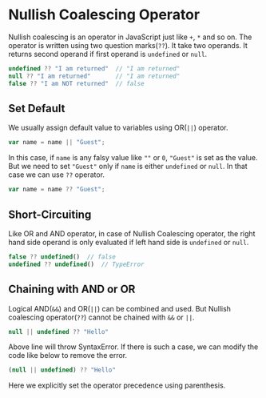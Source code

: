 
<Layout>
<SEO title="Nullish Coalescing Operator in JavaScript" />
<JSLayout>

# Nullish Coalescing Operator

Nullish coalescing is an operator in JavaScript just like `+`, `*` and so on. The operator is written using two question marks(`??`). It take two operands. It returns second operand if first operand is `undefined` or `null`.

```javascript
undefined ?? "I am returned"  // "I am returned"
null ?? "I am returned"       // "I am returned"
false ?? "I am NOT returned"  // false
```

## Set Default

We usually assign default value to variables using OR(`||`) operator.

```javascript
var name = name || "Guest";
```

In this case, if `name` is any falsy value like `""` or `0`, `"Guest"` is set as the value. But we need to set `"Guest"` only if `name` is either `undefined` or `null`. In that case we can use `??` operator.

```javascript
var name = name ?? "Guest";
```

## Short-Circuiting

Like OR and AND operator, in case of Nullish Coalescing operator, the right hand side operand is only evaluated if left hand side is `undefined` or `null`.

```javascript
false ?? undefined()  // false
undefined ?? undefined()  // TypeError
```

## Chaining with AND or OR

Logical AND(`&&`) and OR(`||`) can be combined and used. But Nullish coalescing operator(`??`) cannot be chained with `&&` or `||`.

```javascript
null || undefined ?? "Hello"
```

Above line will throw SyntaxError. If there is such a case, we can modify the code like below to remove the error.

```javascript
(null || undefined) ?? "Hello"
```

Here we explicitly set the operator precedence using parenthesis.


</JSLayout>
</Layout>
